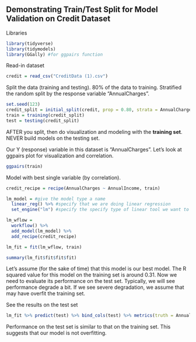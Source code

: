 ## Demonstrating Train/Test Split for Model Validation on Credit Dataset

Libraries  
```r
library(tidyverse)
library(tidymodels)
library(GGally) #for ggpairs function
```

Read-in dataset  
```r
credit = read_csv("CreditData (1).csv")
```

Split the data (training and testing). 80% of the data to training. Stratified the random split by the response variable "AnnualCharges". 
```r
set.seed(123)
credit_split = initial_split(credit, prop = 0.80, strata = AnnualCharges)
train = training(credit_split)
test = testing(credit_split)
```

AFTER you split, then do visualization and modeling with the **training set**. NEVER build models on the testing set.  

Our Y (response) variable in this dataset is "AnnualCharges".  Let's look at ggpairs plot for visualization and correlation.  
```r
ggpairs(train)
```

Model with best single variable (by correlation).  
```r
credit_recipe = recipe(AnnualCharges ~ AnnualIncome, train)

lm_model = #give the model type a name 
  linear_reg() %>% #specify that we are doing linear regression
  set_engine("lm") #specify the specify type of linear tool we want to use 

lm_wflow = 
  workflow() %>% 
  add_model(lm_model) %>% 
  add_recipe(credit_recipe)

lm_fit = fit(lm_wflow, train)
```

```r
summary(lm_fit$fit$fit$fit)
```

Let's assume (for the sake of time) that this model is our best model.  The R squared value for this model on the training set is around 0.31. Now we need to evaluate its performance on the test set. Typically, we will see performance degrade a bit. If we see severe degradation, we assume that may have overfit the training set.   

See the results on the test set  
```r
lm_fit %>% predict(test) %>% bind_cols(test) %>% metrics(truth = AnnualCharges, estimate = .pred)
```
Performance on the test set is similar to that on the training set. This suggests that our model is not overfitting.  


